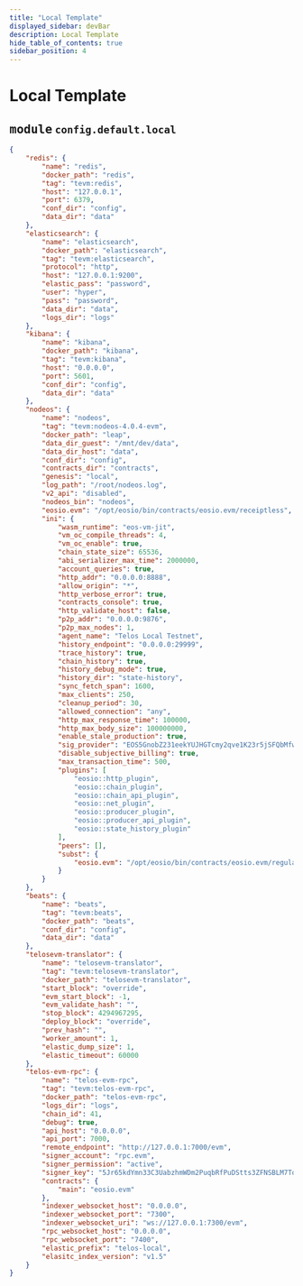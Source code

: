 ```yaml
---
title: "Local Template"
displayed_sidebar: devBar
description: Local Template
hide_table_of_contents: true
sidebar_position: 4
---
```


# Local Template

## <kbd>module</kbd> `config.default.local`

```json
{
    "redis": {
        "name": "redis",
        "docker_path": "redis",
        "tag": "tevm:redis",
        "host": "127.0.0.1",
        "port": 6379,
        "conf_dir": "config",
        "data_dir": "data"
    },
    "elasticsearch": {
        "name": "elasticsearch",
        "docker_path": "elasticsearch",
        "tag": "tevm:elasticsearch",
        "protocol": "http",
        "host": "127.0.0.1:9200",
        "elastic_pass": "password",
        "user": "hyper",
        "pass": "password",
        "data_dir": "data",
        "logs_dir": "logs"
    },
    "kibana": {
        "name": "kibana",
        "docker_path": "kibana",
        "tag": "tevm:kibana",
        "host": "0.0.0.0",
        "port": 5601,
        "conf_dir": "config",
        "data_dir": "data"
    },
    "nodeos": {
        "name": "nodeos",
        "tag": "tevm:nodeos-4.0.4-evm",
        "docker_path": "leap",
        "data_dir_guest": "/mnt/dev/data",
        "data_dir_host": "data",
        "conf_dir": "config",
        "contracts_dir": "contracts",
        "genesis": "local",
        "log_path": "/root/nodeos.log",
        "v2_api": "disabled",
        "nodeos_bin": "nodeos",
        "eosio.evm": "/opt/eosio/bin/contracts/eosio.evm/receiptless",
        "ini": {
            "wasm_runtime": "eos-vm-jit",
            "vm_oc_compile_threads": 4,
            "vm_oc_enable": true,
            "chain_state_size": 65536,
            "abi_serializer_max_time": 2000000,
            "account_queries": true,
            "http_addr": "0.0.0.0:8888",
            "allow_origin": "*",
            "http_verbose_error": true,
            "contracts_console": true,
            "http_validate_host": false,
            "p2p_addr": "0.0.0.0:9876",
            "p2p_max_nodes": 1,
            "agent_name": "Telos Local Testnet",
            "history_endpoint": "0.0.0.0:29999",
            "trace_history": true,
            "chain_history": true,
            "history_debug_mode": true,
            "history_dir": "state-history",
            "sync_fetch_span": 1600,
            "max_clients": 250,
            "cleanup_period": 30,
            "allowed_connection": "any",
            "http_max_response_time": 100000,
            "http_max_body_size": 100000000,
            "enable_stale_production": true,
            "sig_provider": "EOS5GnobZ231eekYUJHGTcmy2qve1K23r5jSFQbMfwWTtPB7mFZ1L=KEY:5Jr65kdYmn33C3UabzhmWDm2PuqbRfPuDStts3ZFNSBLM7TqaiL",
            "disable_subjective_billing": true,
            "max_transaction_time": 500,
            "plugins": [
                "eosio::http_plugin",
                "eosio::chain_plugin",
                "eosio::chain_api_plugin",
                "eosio::net_plugin",
                "eosio::producer_plugin",
                "eosio::producer_api_plugin",
                "eosio::state_history_plugin"
            ],
            "peers": [],
            "subst": {
                "eosio.evm": "/opt/eosio/bin/contracts/eosio.evm/regular/regular.wasm"
            }
        }
    },
    "beats": {
        "name": "beats",
        "tag": "tevm:beats",
        "docker_path": "beats",
        "conf_dir": "config",
        "data_dir": "data"
    },
    "telosevm-translator": {
        "name": "telosevm-translator",
        "tag": "tevm:telosevm-translator",
        "docker_path": "telosevm-translator",
        "start_block": "override",
        "evm_start_block": -1,
        "evm_validate_hash": "",
        "stop_block": 4294967295,
        "deploy_block": "override",
        "prev_hash": "",
        "worker_amount": 1,
        "elastic_dump_size": 1,
        "elastic_timeout": 60000
    },
    "telos-evm-rpc": {
        "name": "telos-evm-rpc",
        "tag": "tevm:telos-evm-rpc",
        "docker_path": "telos-evm-rpc",
        "logs_dir": "logs",
        "chain_id": 41,
        "debug": true,
        "api_host": "0.0.0.0",
        "api_port": 7000,
        "remote_endpoint": "http://127.0.0.1:7000/evm",
        "signer_account": "rpc.evm",
        "signer_permission": "active",
        "signer_key": "5Jr65kdYmn33C3UabzhmWDm2PuqbRfPuDStts3ZFNSBLM7TqaiL",
        "contracts": {
            "main": "eosio.evm"
        },
        "indexer_websocket_host": "0.0.0.0",
        "indexer_websocket_port": "7300",
        "indexer_websocket_uri": "ws://127.0.0.1:7300/evm",
        "rpc_websocket_host": "0.0.0.0",
        "rpc_websocket_port": "7400",
        "elastic_prefix": "telos-local",
        "elasitc_index_version": "v1.5"
    }
}
```
